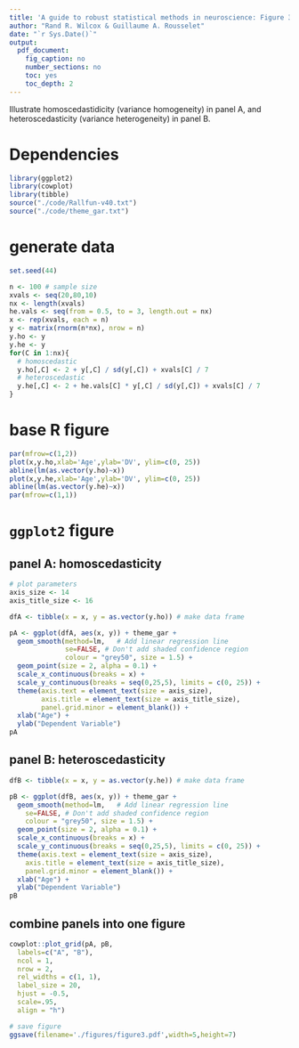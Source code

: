 ```yaml
---
title: 'A guide to robust statistical methods in neuroscience: Figure 3'
author: "Rand R. Wilcox & Guillaume A. Rousselet"
date: "`r Sys.Date()`"
output:
  pdf_document:
    fig_caption: no
    number_sections: no
    toc: yes
    toc_depth: 2
---
```


Illustrate homoscedastidicity (variance homogeneity) in panel A, and heteroscedasticity (variance heterogeneity) in panel B.

# Dependencies
```r
library(ggplot2)
library(cowplot)
library(tibble)
source("./code/Rallfun-v40.txt")
source("./code/theme_gar.txt")
```

# generate data
```r
set.seed(44)

n <- 100 # sample size
xvals <- seq(20,80,10)
nx <- length(xvals)
he.vals <- seq(from = 0.5, to = 3, length.out = nx)
x <- rep(xvals, each = n)
y <- matrix(rnorm(n*nx), nrow = n)
y.ho <- y
y.he <- y
for(C in 1:nx){
  # homoscedastic
  y.ho[,C] <- 2 + y[,C] / sd(y[,C]) + xvals[C] / 7
  # heteroscedastic
  y.he[,C] <- 2 + he.vals[C] * y[,C] / sd(y[,C]) + xvals[C] / 7
}
```

# base R figure
```r
par(mfrow=c(1,2))
plot(x,y.ho,xlab='Age',ylab='DV', ylim=c(0, 25))
abline(lm(as.vector(y.ho)~x))
plot(x,y.he,xlab='Age',ylab='DV', ylim=c(0, 25))
abline(lm(as.vector(y.he)~x))
par(mfrow=c(1,1))
```

# `ggplot2` figure

## panel A: homoscedasticity
```r
# plot parameters
axis_size <- 14
axis_title_size <- 16

dfA <- tibble(x = x, y = as.vector(y.ho)) # make data frame

pA <- ggplot(dfA, aes(x, y)) + theme_gar +
  geom_smooth(method=lm,   # Add linear regression line
              se=FALSE, # Don't add shaded confidence region
              colour = "grey50", size = 1.5) +  
  geom_point(size = 2, alpha = 0.1) +
  scale_x_continuous(breaks = x) +
  scale_y_continuous(breaks = seq(0,25,5), limits = c(0, 25)) +
  theme(axis.text = element_text(size = axis_size), 
        axis.title = element_text(size = axis_title_size),
        panel.grid.minor = element_blank()) +
  xlab("Age") +
  ylab("Dependent Variable")
pA
```

## panel B: heteroscedasticity
```r
dfB <- tibble(x = x, y = as.vector(y.he)) # make data frame

pB <- ggplot(dfB, aes(x, y)) + theme_gar +
  geom_smooth(method=lm,   # Add linear regression line
    se=FALSE, # Don't add shaded confidence region
    colour = "grey50", size = 1.5) +  
  geom_point(size = 2, alpha = 0.1) +
  scale_x_continuous(breaks = x) +
  scale_y_continuous(breaks = seq(0,25,5), limits = c(0, 25)) +
  theme(axis.text = element_text(size = axis_size), 
    axis.title = element_text(size = axis_title_size),
    panel.grid.minor = element_blank()) +
  xlab("Age") +
  ylab("Dependent Variable")
pB
```

## combine panels into one figure
```r
cowplot::plot_grid(pA, pB,
  labels=c("A", "B"), 
  ncol = 1, 
  nrow = 2,
  rel_widths = c(1, 1), 
  label_size = 20, 
  hjust = -0.5, 
  scale=.95,
  align = "h")

# save figure
ggsave(filename='./figures/figure3.pdf',width=5,height=7) 
```

